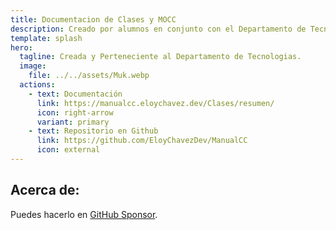 ```yaml
---
title: Documentacion de Clases y MOCC
description: Creado por alumnos en conjunto con el Departamento de Tecnologias.
template: splash
hero:
  tagline: Creada y Perteneciente al Departamento de Tecnologias.
  image:
    file: ../../assets/Muk.webp
  actions:
    - text: Documentación
      link: https://manualcc.eloychavez.dev/Clases/resumen/
      icon: right-arrow
      variant: primary
    - text: Repositorio en Github
      link: https://github.com/EloyChavezDev/ManualCC
      icon: external
---
```



## Acerca de:

<CardGrid stagger>
	<Card title="¿Quiénes lo documentan?" icon="pencil">
	</Card>
	<Card title="¿Desde qué año está documentado?" icon="add-document">
	</Card>
	<Card title="¿Cómo puedo documentar mi información así?" icon="setting">
	</Card>
	<Card title="Quieres realizar una donación:" icon="open-book">
		Puedes hacerlo en <a href="https://github.com/sponsors/EloyChavezDev" target="_blank">GitHub Sponsor</a>.
	</Card>
</CardGrid>
